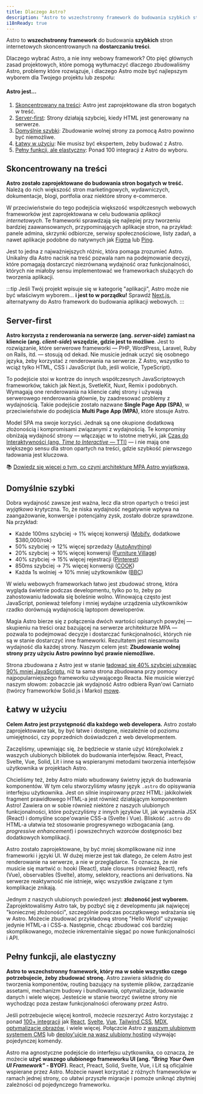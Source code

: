```yaml
---
title: Dlaczego Astro?
description: "Astro to wszechstronny framework do budowania szybkich stron internetowych skoncentrowanych na dostarczaniu treści. Dowiedz się więcej."
i18nReady: true
---
```


Astro to **wszechstronny** **framework** do budowania **szybkich** stron internetowych skoncentrowanych na **dostarczaniu treści**.

Dlaczego wybrać Astro, a nie inny webowy framework? Oto pięć głównych zasad projektowych, które pomogą wytłumaczyć dlaczego zbudowaliśmy Astro, problemy które rozwiązuje, i dlaczego Astro może być najlepszym wyborem dla Twojego projektu lub zespołu:

#### Astro jest...

1. [Skoncentrowany na treści](#skoncentrowany-na-treści): Astro jest zaprojektowane dla stron bogatych w treść.
2. [Server-first](#server-first): Strony działają szybciej, kiedy HTML jest generowany na serwerze.
3. [Domyślnie szybki](#domyślnie-szybki): Zbudowanie wolnej strony za pomocą Astro powinno być niemożliwe.
4. [Łatwy w użyciu](#łatwy-w-użyciu): Nie musisz być ekspertem, żeby budować z Astro.
5. [Pełny funkcji, ale elastyczny](#pełny-funkcji-ale-elastyczny): Ponad 100 integracji z Astro do wyboru.

## Skoncentrowany na treści

**Astro zostało zaprojektowane do budowania stron bogatych w treść.** Należą do nich większość stron marketingowych, wydawniczych, dokumentacje, blogi, portfolia oraz niektóre strony e-commerce.

W przeciwieństwie do tego podejścia większość współczesnych webowych frameworków jest zaprojektowana w celu budowania *aplikacji internetowych*. Te frameworki sprawdzają się najlepiej przy tworzeniu bardziej zaawansowanych, przypominających aplikacje stron, na przykład: panele admina, skrzynki odbiorcze, serwisy społecznościowe, listy zadań, a nawet aplikacje podobne do natywnych jak [Figma](https://figma.com/) lub [Ping](https://ping.gg/).

Jest to jedna z najważniejszych różnic, która pomaga zrozumieć Astro. Unikalny dla Astro nacisk na treść pozwala nam na podejmowanie decyzji, które pomagają dostarczyć niezrównaną wydajność oraz funkcjonalności, których nie miałoby sensu implementować we frameworkach służących do tworzenia aplikacji.

:::tip
Jeśli Twój projekt wpisuje się w kategorię "aplikacji", Astro może nie być właściwym wyborem... **i jest to w porządku!** Sprawdź [Next.js](https://next.org/), alternatywny do Astro framework do budowania aplikacji webowych.
:::


## Server-first

**Astro korzysta z renderowania na serwerze (ang. *server-side*) zamiast na kliencie (ang. *client-side*) wszędzie, gdzie jest to możliwe**. Jest to rozwiązanie, które serwerowe frameworki — PHP, WordPress, Laravel, Ruby on Rails, itd. — stosują od dekad. Nie musicie jednak uczyć się osobnego języka, żeby korzystać z renderowania na serwerze. Z Astro, wszystko to wciąż tylko HTML, CSS i JavaScript (lub, jeśli wolicie, TypeScript).

To podejście stoi w kontrze do innych współczesnych JavaScriptowych frameworków, takich jak Next.js, SvetleKit, Nuxt, Remix i podobnych. Wymagają one renderowania na kliencie całej strony i używają serwerowego renderowania głównie, by zaadresować problemy z wydajnością. Takie podejście zostało nazwane **Single Page App (SPA)**, w przeciwieństwie do podejścia **Multi Page App (MPA)**, które stosuje Astro.

Model SPA ma swoje korzyści. Jednak są one okupione dodatkową złożonością i kompromisami związanymi z wydajnością. Te kompromisy obniżają wydajność strony — włączając w to istotne metryki, jak [Czas do Interaktywności (ang. *Time to Interactive* — TTI)](https://web.dev/interactive/) — i nie mają one większego sensu dla stron opartych na treści, gdzie szybkość pierwszego ładowania jest kluczowa.

📚 [Dowiedz się więcej o tym, co czyni architekturę MPA Astro wyjątkową.](/pl/concepts/mpa-vs-spa/)


## Domyślnie szybki

Dobra wydajność zawsze jest ważna, lecz dla stron opartych o treści jest *wyjątkowo* krytyczna. To, że niska wydajność negatywnie wpływa na zaangażowanie, konwersje i potencjalny zysk, zostało dobrze sprawdzone. Na przykład:

- Każde 100ms szybciej → 1% więcej konwersji ([Mobify](https://web.dev/why-speed-matters/), dodatkowe $380,000/rok)
- 50% szybciej → 12% więcej sprzedaży ([AutoAnything](https://www.digitalcommerce360.com/2010/08/19/web-accelerator-revs-conversion-and-sales-autoanything/))
- 20% szybciej → 10% więcej konwersji ([Furniture Village](https://www.thinkwithgoogle.com/intl/en-gb/marketing-strategies/app-and-mobile/furniture-village-and-greenlight-slash-page-load-times-boosting-user-experience/))
- 40% szybciej → 15% więcej rejestracji ([Pinterest](https://medium.com/pinterest-engineering/driving-user-growth-with-performance-improvements-cfc50dafadd7))
- 850ms szybciej → 7% więcej konwersji ([COOK](https://web.dev/why-speed-matters/))
- Każda 1s wolniej → 10% mniej użytkowników ([BBC](https://www.creativebloq.com/features/how-the-bbc-builds-websites-that-scale))

W wielu webowych frameworkach łatwo jest zbudować stronę, która wygląda świetnie podczas developmentu, tylko po to, żeby po zahostowaniu ładowała się boleśnie wolno. Winowajcą często jest JavaScript, ponieważ telefony i mniej wydajne urządzenia użytkowników rzadko dorównują wydajnością laptopom deweloperów.

Magia Astro bierze się z połączenia dwóch wartości opisanych powyżej — skupieniu na treści oraz bazującej na serwerze architekturze MPA — pozwala to podejmować decyzje i dostarczać funkcjonalności, których nie są w stanie dostarczyć inne frameworki. Rezultatem jest niesamowita wydajność dla każdej strony. Naszym celem jest: **Zbudowanie wolnej strony przy użyciu Astro powinno być prawie niemożliwe.**

Strona zbudowana z Astro jest w stanie [ładować się 40% szybciej używając 90% mniej JavaScriptu](https://twitter.com/t3dotgg/status/1437195415439360003), niż ta sama strona zbudowana przy pomocy najpopularniejszego frameworku używającego Reacta. Nie musicie wierzyć naszym słowom: zobaczcie jak wydajność Astro odbiera Ryan'owi Carniato (twórcy frameworków Solid.js i Marko) [mowę](https://youtu.be/2ZEMb_H-LYE?t=8163).


## Łatwy w użyciu

**Celem Astro jest przystępność dla każdego web developera.** Astro zostało zaprojektowane tak, by być łatwe i dostępne, niezależnie od poziomu umiejętności, czy poprzednich doświadczeń z web developmentem. 

Zaczęliśmy, upewniając się, że będziecie w stanie użyć którejkolwiek z waszych ulubionych bibliotek do budowania interfejsów. React, Preact, Svelte, Vue, Solid, Lit i inne są wspieranymi metodami tworzenia interfejsów użytkownika w projektach Astro.

Chcieliśmy też, żeby Astro miało wbudowany świetny język do budowania komponentów. W tym celu stworzyliśmy własny język `.astro` do opisywania interfejsu użytkownika. Jest on silnie inspirowany przez HTML: jakikolwiek fragment prawidłowego HTML-a jest również działającym komponentem Astro! Zawiera on w sobie również niektóre z naszych ulubionych funkcjonalności, które pożyczyliśmy z innych języków UI, jak wyrażenia JSX (React) i domyślne scope'owanie CSS-a (Svelte i Vue). Bliskość `.astro` do HTML-a ułatwia też stosowanie progresywnego wzbogacania (ang. *progressive enhancement*) i powszechnych wzorców dostępności bez dodatkowych komplikacji.

Astro zostało zaprojektowane, by być mniej skomplikowane niż inne frameworki i języki UI. W dużej mierze jest tak dlatego, że celem Astro jest renderowanie na serwerze, a nie w przeglądarce. To oznacza, że nie musicie się martwić o: hooki (React), stale closures (również React), refs (Vue), observables (Svelte), atomy, selektory, reactions ani derivations. Na serwerze reaktywność nie istnieje, więc wszystkie związane z tym komplikacje znikają.

Jednym z naszych ulubionych powiedzeń jest: **złożoność jest wyborem.** Zaprojektowaliśmy Astro tak, by pozbyć się z developmentu jak najwięcej "koniecznej złożoności", szczególnie podczas początkowego wdrażania się w Astro. Możecie zbudować przykładową stronę "Hello World" używając jedynie HTML-a i CSS-a. Następnie, chcąc zbudować coś bardziej skomplikowanego, możecie inkrementalnie sięgać po nowe funkcjonalności i API.


## Pełny funkcji, ale elastyczny

**Astro to wszechstronny framework, który ma w sobie wszystko czego potrzebujecie, żeby zbudować stronę.** Astro zawiera składnię do tworzenia komponentów, routing bazujący na systemie plików, zarządzanie assetami, mechanizm budowy i bundlowania, optymalizacje, ładowanie danych i wiele więcej. Jesteście w stanie tworzyć świetne strony nie wychodząc poza zestaw funkcjonalności oferowany przez Astro.

Jeśli potrzebujecie więcej kontroli, możecie rozszerzyć Astro korzystając z ponad [100+ integracji](https://astro.build/integrations/) jak [React](https://www.npmjs.com/package/@astrojs/react), [Svelte](https://www.npmjs.com/package/@astrojs/svelte), [Vue](https://www.npmjs.com/package/@astrojs/vue), [Tailwind CSS](https://www.npmjs.com/package/@astrojs/tailwind), [MDX](https://www.npmjs.com/package/@astrojs/mdx), [optymalizacje obrazów](https://www.npmjs.com/package/@astrojs/image), i wiele więcej. Połączcie Astro z [waszym ulubionym systemem CMS](https://astro.build/integrations/) lub [deploy'ujcie na wasz ulubiony hosting](/pl/guides/deploy/) używając pojedynczej komendy.

Astro ma agnostyczne podejście do interfejsu użytkownika, co oznacza, że możecie **użyć waszego ulubionego frameworku UI (ang. *"Bring Your Own UI Framework"* - BYOF)**. React, Preact, Solid, Svelte, Vue, i Lit są oficjalnie wspierane przez Astro. Możecie nawet korzystać z różnych frameworków w ramach jednej strony, co ułatwi przyszłe migracje i pomoże uniknąć zbytniej zależności od pojedynczego frameworku.
